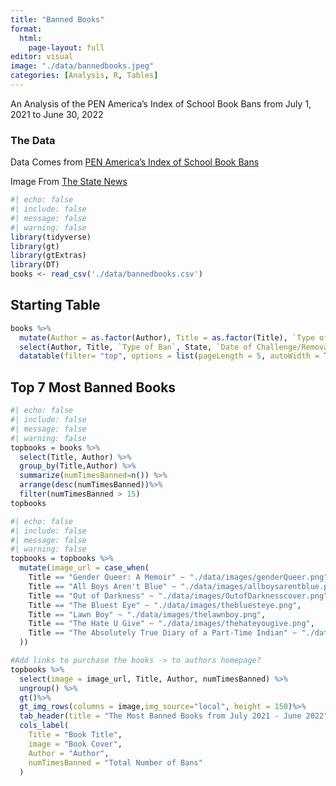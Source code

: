 ```yaml
---
title: "Banned Books"
format: 
  html:
    page-layout: full
editor: visual
image: "./data/bannedbooks.jpeg"
categories: [Analysis, R, Tables]
---
```


An Analysis of the PEN America's Index of School Book Bans from July 1, 2021 to June 30, 2022

### The Data

Data Comes from <a href="https://pen.org/banned-in-the-usa/#what" target="_blank">PEN America's Index of School Book Bans</a><br>

Image From <a href="https://statenews.com/article/2022/02/the-fight-against-book-banning-at-msu?ct=content_open&cv=cbox_latest" target="_blank">The State News</a>

```r
#| echo: false
#| include: false
#| message: false
#| warning: false
library(tidyverse)
library(gt)
library(gtExtras)
library(DT)
books <- read_csv('./data/bannedbooks.csv')

```

## Starting Table

```r
books %>%
  mutate(Author = as.factor(Author), Title = as.factor(Title), `Type of Ban` = as.factor(`Type of Ban`), State = as.factor(State), District = as.factor(District), `Date of Challenge/Removal` = as.factor(`Date of Challenge/Removal`), `Origin of Challenge` = as.factor(`Origin of Challenge`)) %>%
  select(Author, Title, `Type of Ban`, State, `Date of Challenge/Removal`, `Origin of Challenge`) %>%
  datatable(filter= "top", options = list(pageLength = 5, autoWidth = TRUE), rownames=FALSE)
```

## Top 7 Most Banned Books

```r
#| echo: false
#| include: false
#| message: false
#| warning: false
topbooks = books %>%
  select(Title, Author) %>%
  group_by(Title,Author) %>%
  summarize(numTimesBanned=n()) %>%
  arrange(desc(numTimesBanned))%>%
  filter(numTimesBanned > 15)
topbooks
```

```r
#| echo: false
#| include: false
#| message: false
#| warning: false
topbooks = topbooks %>%
  mutate(image_url = case_when(
    Title == "Gender Queer: A Memoir" ~ "./data/images/genderQueer.png",
    Title == "All Boys Aren't Blue" ~ "./data/images/allboysarentblue.png",
    Title == "Out of Darkness" ~ "./data/images/OutofDarknesscover.png",
    Title == "The Bluest Eye" ~ "./data/images/thebluesteye.png",
    Title == "Lawn Boy" ~ "./data/images/thelawnboy.png",
    Title == "The Hate U Give" ~ "./data/images/thehateyougive.png",
    Title == "The Absolutely True Diary of a Part-Time Indian" ~ "./data/images/theabsolutelytruediary.png"
  ))
```

```r
#Add links to purchase the books -> to authors homepage? 
topbooks %>%
  select(image = image_url, Title, Author, numTimesBanned) %>%
  ungroup() %>%
  gt()%>%
  gt_img_rows(columns = image,img_source="local", height = 150)%>%
  tab_header(title = "The Most Banned Books from July 2021 - June 2022") %>%
  cols_label(
    Title = "Book Title",
    image = "Book Cover",
    Author = "Author",
    numTimesBanned = "Total Number of Bans"
  )
```

